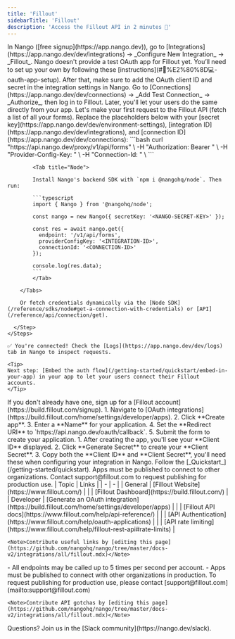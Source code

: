 ```yaml
---
title: 'Fillout'
sidebarTitle: 'Fillout'
description: 'Access the Fillout API in 2 minutes 💨'
---
```


<Tabs>
  <Tab title="🚀 Quickstart">
    <Steps>
      <Step title="Create an integration">
        In Nango ([free signup](https://app.nango.dev)), go to [Integrations](https://app.nango.dev/dev/integrations) -> _Configure New Integration_ -> _Fillout_. Nango doesn't provide a test OAuth app for Fillout yet. You’ll need to set up your own by following these [instructions](#🧑%E2%80%8D💻-oauth-app-setup). After that, make sure to add the OAuth client ID and secret in the integration settings in Nango.
      </Step>
      <Step title="Authorize Fillout">
        Go to [Connections](https://app.nango.dev/dev/connections) -> _Add Test Connection_ -> _Authorize_, then log in to Fillout. Later, you'll let your users do the same directly from your app.
      </Step>
      <Step title="Call the Fillout API">
        Let's make your first request to the Fillout API (fetch a list of all your forms). Replace the placeholders below with your [secret key](https://app.nango.dev/dev/environment-settings), [integration ID](https://app.nango.dev/dev/integrations), and [connection ID](https://app.nango.dev/dev/connections):
        <Tabs>
            <Tab title="cURL">
                 ```bash
                curl "https://api.nango.dev/proxy/v1/api/forms" \
                  -H "Authorization: Bearer <NANGO-SECRET-KEY>" \
                  -H "Provider-Config-Key: <INTEGRATION-ID>" \
                  -H "Connection-Id: <CONNECTION-ID>" \
                ```
            </Tab>

            <Tab title="Node">

            Install Nango's backend SDK with `npm i @nangohq/node`. Then run:

            ```typescript
            import { Nango } from '@nangohq/node';

            const nango = new Nango({ secretKey: '<NANGO-SECRET-KEY>' });

            const res = await nango.get({
              endpoint: '/v1/api/forms',
              providerConfigKey: '<INTEGRATION-ID>',
              connectionId: '<CONNECTION-ID>'
            });

            console.log(res.data);
            ```
            </Tab>

        </Tabs>

        Or fetch credentials dynamically via the [Node SDK](/reference/sdks/node#get-a-connection-with-credentials) or [API](/reference/api/connection/get).

      </Step>
    </Steps>

    ✅ You're connected! Check the [Logs](https://app.nango.dev/dev/logs) tab in Nango to inspect requests.

    <Tip>
    Next step: [Embed the auth flow](/getting-started/quickstart/embed-in-your-app) in your app to let your users connect their Fillout accounts.
    </Tip>
  </Tab>
  <Tab title="🧑‍💻 OAuth app setup">
    <Steps>
      <Step title="Create a Fillout account">
        If you don't already have one, sign up for a [Fillout account](https://build.fillout.com/signup).
      </Step>
      <Step title="Create an OAuth application">
        1. Navigate to [OAuth integrations](https://build.fillout.com/home/settings/developer/apps).
        2. Click **Create app**.
        3. Enter a **Name** for your application.
        4. Set the **Redirect URI** to `https://api.nango.dev/oauth/callback`.
        5. Submit the form to create your application.
      </Step>
      <Step title="Obtain your OAuth credentials">
        1. After creating the app, you'll see your **Client ID** displayed.
        2. Click **Generate Secret** to create your **Client Secret**.
        3. Copy both the **Client ID** and **Client Secret**, you'll need these when configuring your integration in Nango.
      </Step>
      <Step title="Next">
        Follow the [_Quickstart_](/getting-started/quickstart).
      </Step>
    </Steps>
    <Note>Apps must be published to connect to other organizations. Contact support@fillout.com to request publishing for production use.</Note>
  </Tab>
  <Tab title="🔗 Useful links">
    | Topic | Links | 
    | - | - | 
    | General | [Fillout Website](https://www.fillout.com/) |
    | | [Fillout Dashboard](https://build.fillout.com/) |
    | Developer | [Generate an OAuth integration](https://build.fillout.com/home/settings/developer/apps) |
    | | [Fillout API docs](https://www.fillout.com/help/api-reference/) |
    | | [API Authentication](https://www.fillout.com/help/oauth-applications) |
    | | [API rate limiting](https://www.fillout.com/help/fillout-rest-api#rate-limits) |

    <Note>Contribute useful links by [editing this page](https://github.com/nangohq/nango/tree/master/docs-v2/integrations/all/fillout.mdx)</Note>
  </Tab>
  <Tab title="🚨 API gotchas">
    - All endpoints may be called up to 5 times per second per account.
    - Apps must be published to connect with other organizations in production. To request publishing for production use, please contact [support@fillout.com](mailto:support@fillout.com)

    <Note>Contribute API gotchas by [editing this page](https://github.com/nangohq/nango/tree/master/docs-v2/integrations/all/fillout.mdx)</Note>
  </Tab>
</Tabs>

<Info>
    Questions? Join us in the [Slack community](https://nango.dev/slack).
</Info>